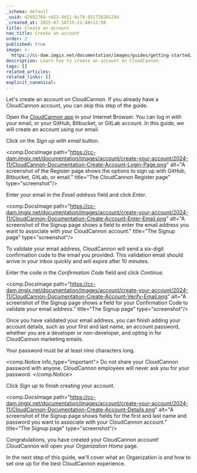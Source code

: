```yaml
---
_schema: default
_uuid: d2952704-cd23-4d11-bc79-551728201294
_created_at: 2025-07-16T15:21:48+12:00
title: Create an account
nav_title: Create an account
order: 2
published: true
image: >-
  https://cc-dam.imgix.net/documentation/images/guides/getting-started/guide-thumbnails/CloudCannon-Getting-Started-Thumbnail-Universal.png
description: Learn how to create an account on CloudCannon.
tags: []
related_articles:
related_links: []
explicit_canonical:
---
```

Let's create an account on CloudCannon. If you already have a CloudCannon account, you can skip this step of the guide.

Open the [CloudCannon app](https://app.cloudcannon.com/register) in your Internet Browser. You can log in with your email, or your GitHub, Bitbucket, or GitLab account. In this guide, we will create an account using our email.

Click on the *Sign up with email* button.

<comp.DocsImage path="https://cc-dam.imgix.net/documentation/images/account/create-your-account/2024-11/CloudCannon-Documentation-Create-Account-Login-Page.png" alt="A screenshot of the Register page shows the options to sign up with GitHub, Bitbucket, GitLab, or email." title="The CloudCannon Register page" type="screenshot"/>

Enter your email in the *Email address* field and click *Enter*.

<comp.DocsImage path="https://cc-dam.imgix.net/documentation/images/account/create-your-account/2024-11/CloudCannon-Documentation-Create-Account-Enter-Email.png" alt="A screenshot of the Signup page shows a field to enter the email address you want to associate with your CloudCannon account." title="The Signup page" type="screenshot"/>

To validate your email address, CloudCannon will send a six-digit confirmation code to the email you provided. This validation email should arrive in your inbox quickly and will expire after 10 minutes.

Enter the code in the *Confirmation Code* field and click *Continue*.

<comp.DocsImage path="https://cc-dam.imgix.net/documentation/images/account/create-your-account/2024-11/CloudCannon-Documentation-Create-Account-Verify-Email.png" alt="A screenshot of the Signup page shows a field for your Confirmation Code to validate your email address." title="The Signup page" type="screenshot"/>

Once you have validated your email address, you can finish adding your account details, such as your first and last name, an account password, whether you are a developer or non-developer, and opting in for CloudCannon marketing emails.

Your password must be at least nine characters long.

<comp.Notice info_type="important">
  Do not share your CloudCannon password with anyone. CloudCannon employees will never ask you for your password.
</comp.Notice>

Click *Sign up* to finish creating your account.

<comp.DocsImage path="https://cc-dam.imgix.net/documentation/images/account/create-your-account/2024-11/CloudCannon-Documentation-Create-Account-Details.png" alt="A screenshot of the Signup page shows fields for the first and last name and password you want to associate with your CloudCannon account." title="The Signup page" type="screenshot"/>

Congratulations, you have created your CloudCannon account! CloudCannon will open your *Organization Home* page.

In the next step of this guide, we'll cover what an Organization is and how to set one up for the best CloudCannon experience.